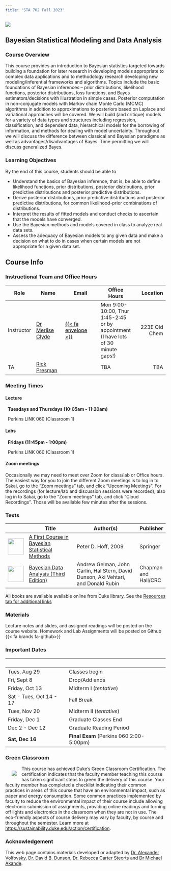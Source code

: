 ```yaml
---
title: "STA 702 Fall 2023"
---
```

![](img/Bayes_Theorem.jpg){fig-alt="Photo of Neon Sign with Bayes Theorem."}

## Bayesian Statistical Modeling and Data Analysis

### Course Overview
This course provides an introduction to Bayesian statistics targeted towards building a foundation for later research in developing models appropriate to complex data applications and to methodology research developing new modeling/inferential frameworks and algorithms.  Topics include the basic foundations of Bayesian inferences – prior distributions, likelihood functions, posterior  distributions, loss functions, and Bayes estimators/decisions with illustration in simple cases.  Posterior computation in non-conjugate models with Markov chain Monte Carlo (MCMC) algorithms in addition to approximations to posteriors based on Laplace and variational approaches will be covered.  We will build (and critique) models for a variety of data types and structures including regression, classification, and dependent data,  hierarchical models for the borrowing of information, and methods for dealing with model uncertainty. Throughout we will discuss the difference between classical and Bayesian  paradigms as well as advantages/disadvantages of Bayes. Time permitting we will discuss generalized Bayes. 



### Learning Objectives

By the end of this course, students should be able to

-  Understand the basics of Bayesian inference, that is, be able to define likelihood functions, prior distributions, posterior distributions, prior predictive distributions and posterior predictive distributions.
- Derive posterior distributions, prior predictive distributions and posterior predictive distributions, for common likelihood-prior combinations of distributions.
- Interpret the results of fitted models and conduct checks to ascertain that the models have converged.
- Use the Bayesian methods and models covered in class to analyze real data sets.
- Assess the adequacy of Bayesian models to any given data and make a decision on what to do in cases when certain models are not appropriate for a given data set.




## Course Info

### Instructional Team and Office Hours 

Role              | Name |  Email         |  Office Hours  | Location     
-----------|-------------|----------------|----------------|-------------:
Instructor | [Dr Merlise Clyde](https://www2.stat.duke.edu/~clyde) | [{{< fa envelope >}} ](mailto:clyde@duke.edu)  | Mon 9:00- 10:00, Thur 1:45-2:45 <br> or by appointment (I have lots of 30 minute gaps!) <br /> | 223E Old Chem |  
TA               | [Rick Presman](https://scholars.duke.edu/person/rick.presman) | <a href="mailto:rick.presman@duke.edu" title="email"><i class="fa fa-envelope"></i></a> | TBA | TBA



### Meeting Times

#### Lecture

<font color="#6CA0DC"><i class="fas fa-calendar-alt fa-lg"></i></font> &nbsp; **Tuesdays and Thursdays (10:05am - 11:20am)**

<font color="#6CA0DC"><i class="fas fa-university fa-lg"></i></font> &nbsp; Perkins LINK 060 (Classroom 1)</font>


#### Labs


<font color="#6CA0DC"><i class="fas fa-calendar-alt fa-lg"></i></font> &nbsp; **Fridays (11:45pm - 1:00pm)**

<font color="#6CA0DC"><i class="fas fa-university fa-lg"></i></font> &nbsp; Perkins LINK 060 (Classroom 1)





#### Zoom meetings

Occasionally we may need to meet over Zoom for class/lab or Office hours.
The easiest way for you to join the different Zoom meetings is to log in to Sakai, go to the "Zoom meetings" tab, and click "Upcoming Meetings". For the recordings (for lecture/lab and discussion sessions were recorded), also log in to Sakai, go to the "Zoom meetings" tab, and click "Cloud Recordings". Those will be available few minutes after the sessions.




### Texts

&nbsp;| Title | Author(s) | Publisher   
--|-------------|------------------|----
<img style="float: left;" src="img/hoff.jpg" width="50" /> | [A First Course in Bayesian Statistical Methods](https://find.library.duke.edu/catalog/DUKE004968562) | Peter D. Hoff, 2009 | Springer 
<img style="float: left;" src="img/BDA.jpg" width="50" />  | [Bayesian Data Analysis (Third Edition)](https://find.library.duke.edu/catalog/DUKE006588051?utm_campaign=bento&utm_content=bento_result_link&utm_source=library.duke.edu&utm_medium=referral) | Andrew Gelman, John Carlin, Hal Stern, David Dunson, Aki Vehtari, and Donald Rubin | Chapman and Hall/CRC

All books are available available online from Duke library.  See the [Resources tab for additional links](/resources/)

### Materials

Lecture notes and slides, and assigned readings will be posted on the course website.  Homework and Lab Assignments will be posted on Github {{< fa brands fa-github>}}

### Important Dates

&nbsp;| &nbsp;
-----------|---------------------------------
Tues, Aug 29| Classes begin
Fri, Sept 8 | Drop/Add ends
Friday, Oct 13 | Midterm I  (*tentative*)
Sat - Tues, Oct 14 - 17	| Fall Break
Tues, Nov 20 | Midterm II (*tentative*)
Friday, Dec 1 | Graduate Classes End
Dec 2 - Dec 12 | Graduate Reading Period
**Sat, Dec 16** | **Final Exam** (Perkins 060 2:00-5:00pm)



### Green Classroom

<img style="float: left; padding: 15px 15px 10px 20px;" src="/img/DukeGreenClassroomCertification-Logo.png" > 
This course has achieved Duke’s Green Classroom Certification. The certification indicates that the faculty member teaching this course has taken significant steps to green the delivery of this course. Your faculty member has completed a checklist indicating their common practices in areas of this course that have an environmental impact, such as paper and energy consumption. Some common practices implemented by faculty to reduce the environmental impact of their course include allowing electronic submission of assignments, providing online readings and turning off lights and electronics in the classroom when they are not in use. The eco-friendly aspects of course delivery may vary by faculty, by course and throughout the semester. Learn more at [https://sustainability.duke.edu/action/certification](https://sustainability.duke.edu/action/certification).

### Acknowledgement

This web page contains materials developed or adapted by 
[Dr. Alexander Volfovsky](https://scholars.duke.edu/person/alexander.volfovsky), 
[Dr. David B. Dunson](https://scholars.duke.edu/person/dunson), [Dr. Rebecca Carter Steorts](https://scholars.duke.edu/person/beka) and 
[Dr Michael Akande](https://scholars.duke.edu/person/olanrewaju.akande).

